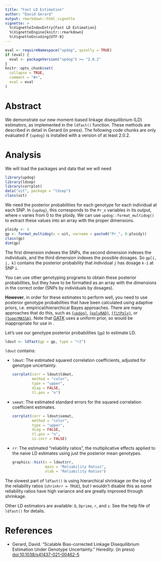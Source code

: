 ```yaml
---
title: "Fast LD Estimation"
author: "David Gerard"
output: rmarkdown::html_vignette
vignette: >
  %\VignetteIndexEntry{Fast LD Estimation}
  %\VignetteEngine{knitr::rmarkdown}
  %\VignetteEncoding{UTF-8}
---
```


```r
eval <- requireNamespace("updog", quietly = TRUE)
if (eval) {
  eval <- packageVersion("updog") >= "2.0.2"
}
knitr::opts_chunk$set(
  collapse = TRUE,
  comment = "#>",
  eval = eval
)
```

# Abstract

We demonstrate our new moment-based linkage disequilibrium (LD) estimators, as implemented in the `ldfast()` function. These methods are described in detail in Gerard (in press). The following code chunks are only evaluated if `{updog}` is installed with a version of at least 2.0.2.

# Analysis

We will load the packages and data that we will need
```r
library(updog)
library(ldsep)
library(corrplot)
data("uit", package = "ldsep")
class(uit)
```

We need the posterior probabilities for each genotype for each individual at each SNP. In `{updog}`, this corresponds to the `Pr_n` variables in its output, where `n` varies from 0 to the ploidy. We can use `updog::format_multidog()` to extract these values into an array with the proper dimensions.

```r
ploidy <- 4
gp <- format_multidog(x = uit, varname = paste0("Pr_", 0:ploidy))
class(gp)
dim(gp)
```

The first dimension indexes the SNPs, the second dimension indexes the individuals, and the third dimension indexes the possible dosages. So `gp[i, j, k]` contains the posterior probability that individual `j` has dosage `k-1` at SNP `i`.

You can use other genotyping programs to obtain these posterior probabilities, but they have to be formatted as an array with the dimensions in the correct order (SNPs by individuals by dosages). 

**However**, in order for these estimates to perform well, you need to use posterior genotype probabilities that have been calculated using adaptive priors, i.e. empirical/hierarchical Bayes approaches. There are many approaches that do this, such as [`{updog}`](https://cran.r-project.org/package=updog), [`{polyRAD}`](https://cran.r-project.org/package=polyRAD), [`{fitPoly}`](https://cran.r-project.org/package=fitPoly), or [`{SuperMASSA}`](https://github.com/guilherme-pereira/vcf2sm). Note that [GATK](https://gatk.broadinstitute.org/) uses a uniform prior, so would be inappropriate for use in \code{ldfast()}.

Let's use our genotype posterior probabilities (`gp`) to estimate LD.

```r
ldout <- ldfast(gp = gp, type = "r2")
```

`ldout` contains:

- `ldmat`: The estimated squared correlation coefficients, adjusted for genotype uncertainty.

    ```r
    corrplot(corr = ldout$ldmat, 
             method = "color", 
             type = "upper",
             diag = FALSE,
             tl.pos = "n")
    ```
    
- `semat`: The estimated standard errors for the squared correlation coefficient estimates.

    ```r
    corrplot(corr = ldout$semat, 
             method = "color", 
             type = "upper",
             diag = FALSE,
             tl.pos = "n", 
             is.corr = FALSE)
    ```
    
- `rr`: The estimated "reliability ratios", the multiplicative effects applied to the naive LD estimates using just the posterior mean genotypes.

    ```r
    graphics::hist(x = ldout$rr, 
                   main = "Reliability Ratios", 
                   xlab = "Reliability Ratios")
    ```

The slowest part of `ldfast()` is using hierarchical shrinkage on the log of the reliability ratios (`shrinkrr = TRUE`), but I wouldn't disable this as some reliability ratios have high variance and are greatly improved through shrinkage.

Other LD estimators are available: `D`, `Dprime`, `r`, and `z`. See the help file of `ldfast()` for details.

# References

-  Gerard, David. "Scalable Bias-corrected Linkage Disequilibrium Estimation Under Genotype Uncertainty." _Heredity_. (in press) [doi:10.1038/s41437-021-00462-5](https://doi.org/10.1038/s41437-021-00462-5)
